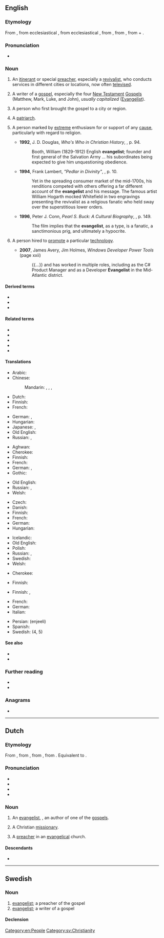 {{also|Evangelist}}
==English==

===Etymology===
From {{uder|en|fro|evangeliste}}, from ecclesiastical {{uder|en|la|evangelista}}, from ecclesiastical {{uder|en|grc|εὐαγγελιστής||bringer of good news}}, from {{m|grc|εὐαγγελίζεσθαι||to evangelize}}, from {{m|grc|εὐάγγελος||bringing good news}}, from {{m|grc|εὖ||well}} + {{m|grc|ἀγγέλλειν||to announce}}.

===Pronunciation===
* {{IPA|en|/ɪˈvænd͡ʒəlɪst/}}

===Noun===
{{en-noun}}

# {{lb|en|Christianity}} An [[itinerant]] or special [[preacher]], especially a [[revivalist]], who conducts services in different cities or locations, now often [[televise]]d.
#: {{syn|en|gospeler}}
# {{lb|en|Bible}} A writer of a [[gospel]], especially the four [[New Testament]] [[Gospel]]s (Matthew, Mark, Luke, and John), ''usually capitalized'' ([[Evangelist]]).
# {{lb|en|primitive Church}} A person who first brought the gospel to a city or region.
# {{lb|en|Church of Jesus Christ of Latter-day Saints}} A [[patriarch]].
# {{lb|en|by extension}} A person marked by [[extreme]] enthusiasm for or support of any [[cause]], particularly with regard to religion.
#* '''1992''', J. D. Douglas, ''Who's Who in Christian History'', {{ISBN|0842310142}}, p. 94.
#*: Booth, William (1829-1912) English '''evangelist'''; founder and first general of the Salvation Army ... his subordinates being expected to give him unquestioning obedience.
#* '''1994''', Frank Lambert, ''"Pedlar in Divinity"'', {{ISBN|0691096163}}, p. 10.
#*: Yet in the spreading consumer market of the mid-1700s, his renditions competed with others offering a far different account of the '''evangelist''' and his message. The famous artist William Hogarth mocked Whitefield in two engravings presenting the revivalist as a religious fanatic who held sway over the superstitious lower orders.
#* '''1996''', Peter J. Conn, ''Pearl S. Buck: A Cultural Biography'', {{ISBN|0521639891}}, p. 149.
#*: The film implies that the '''evangelist''', as a type, is a fanatic, a sanctimonious prig, and ultimately a hypocrite.
# {{lb|en|technology}} A person hired to [[promote]] a particular [[technology]].
#: {{co|en|developer '''envangelist}}
#* '''2007''', James Avery, ‎Jim Holmes, ''Windows Developer Power Tools'' (page xxii)
#*: {{...}} and has worked in multiple roles, including as the C# Product Manager and as a Developer '''Evangelist''' in the Mid-Atlantic district.

====Derived terms====
* {{l|en|televangelist}}
* {{l|en|technology evangelist}}
* {{l|en|evangelism marketing}}

====Related terms====
* {{l|en|angel}}
* {{l|en|angelic}}
* {{l|en|evangel}}
* {{l|en|evangelism}}
* {{l|en|evangelize}}

====Translations====
{{trans-top|itinerant or special preacher, especially a revivalist}}
* Arabic: {{t|ar|مُبَشِّر}}
* Chinese:
*: Mandarin: {{t|cmn|[[福音]][[傳道者]]|sc=Hani}}, {{t|cmn|[[福音]][[传道者]]|tr=fúyīn chuándàozhě|sc=Hani}}, {{t+|cmn|傳道者|sc=Hani}}, {{t+|cmn|传道者|tr=chuándàozhě|sc=Hani}}
* Dutch: {{t+|nl|evangelist|m}}
* Finnish: {{t|fi|matkasaarnaaja}}
* French: {{t+|fr|évangéliste|m|f}}
{{trans-mid}}
* German: {{t+|de|Evangelist|m}}, {{t|de|Evangelistin|f}}
* Hungarian: {{t+|hu|hitszónok}}
* Japanese: {{t|ja|[[福音]]の[[伝道者]]|tr=ふくいんのでんどうしゃ, fukuin no dendōsha|sc=Jpan}}, {{t|ja|伝道者|tr=でんどうしゃ, dendōsha|sc=Jpan}}
* Old English: {{t|ang|godspellere|m}}
* Russian: {{t+|ru|евангели́ст|m}}, {{t+|ru|евангели́стка|f}}
{{trans-bottom}}

{{trans-top|preacher of the gospel}}
* Aghwan: {{t|xag|𐕃𐕒𐕡𐔾𐕒𐕡𐕘𐔰𐔾}}
* Cherokee: {{t|chr|ᎠᎵᏥᏙᏂᏙᎯ}}
* Finnish: {{t+|fi|evankelista}}
* French: {{t+|fr|évangéliste|m|f}}
* German: {{t+|de|Evangelist|m}}, {{t|de|Evangelistin|f}}
* Gothic: {{t|got|𐌰𐌹𐍅𐌰𐌲𐌲𐌴𐌻𐌹𐍃𐍄𐌰|m}}
{{trans-mid}}
* Old English: {{t|ang|godspellere|m}}
* Russian: {{t+|ru|евангели́ст|m}}, {{t+|ru|евангели́стка|f}}
* Welsh: {{t|cy|efengylwr|m}}
{{trans-bottom}}

{{trans-top|writer of a gospel}}
* Czech: {{t|cs|evangelista|m}}
* Danish: {{t|da|evangelist|c}}
* Finnish: {{t+|fi|evankelista}}
* French: {{t+|fr|évangéliste|m|f}}
* German: {{t+|de|Evangelist|m}}
* Hungarian: {{t+|hu|evangélista}}
{{trans-mid}}
* Icelandic: {{t|is|guðspjallamaður|m}}
* Old English: {{t|ang|godspellere|m}}
* Polish: {{t+|pl|ewangelista|m}}
* Russian: {{t+|ru|евангели́ст|m}}, {{t+|ru|евангели́стка|f}}
* Swedish: {{t+|sv|evangelist|c}}
* Welsh: {{t|cy|efengylwr|m}}
{{trans-bottom}}

{{trans-top|primitive Church: person who first brought the gospel to a city or region}}
* Cherokee: {{t|chr|ᎠᎵᏥᏙᏂᏙᎯ}}
{{trans-mid}}
* Finnish: {{t|fi|evankelioija}}
{{trans-bottom}}

{{trans-top|Church of Jesus Christ of Latter-day Saints: patriarch}}
{{trans-mid}}
{{trans-bottom}}

{{trans-top|person marked by extreme enthusiasm}}
* Finnish: {{t+|fi|kiihkoilija}}, {{t+|fi|intoilija}}
{{trans-mid}}
{{trans-bottom}}

{{checktrans-top}}
* French: {{t+check|fr|évangéliste}}
* German: {{t-check|de|Evangelistin|f}}
* Italian: {{t+check|it|evangelista}}
{{trans-mid}}
* Persian: {{t+check|fa|انجيلي}} (enjeeli)
* Spanish: {{t+check|es|evangelista}}
* Swedish: {{t+check|sv|evangelist|c}} (4, 5)
{{trans-bottom}}

====See also====
* {{l|en|missionary}}
* {{l|en|Christer}}

===Further reading===
* {{R:Webster 1913}}
* {{R:Century 1911}}

===Anagrams===
* {{anagrams|en|a=aeegilnstv|gavestinel}}

[[Category:en:People]]

----

==Dutch==
{{wikipedia|lang=nl}}

===Etymology===
From {{inh|nl|dum|ewangeliste}}, from {{der|nl|fro|evangeliste}}, from {{der|nl|la|ēvangelista}}, from {{der|nl|grc|εὐαγγελιστής}}. Equivalent to {{suf|nl|evangelie|ist}}.

===Pronunciation===
* {{IPA|nl|/ˌeː.vɑŋ.ɣeːˈlɪst/}}
* {{audio|nl|Nl-evangelist.ogg|Audio}}
* {{hyphenation|nl|evan|ge|list}}
* {{rhymes|nl|ɪst}}

===Noun===
{{nl-noun|m|-en|evangelistje}}

# {{lb|nl|Christianity}} An [[#English|evangelist]], , an author of one of the [[#English|gospel]]s.
# {{lb|nl|Protestantism}} A Christian [[missionary]].
# {{lb|nl|Protestantism}} A [[preacher]] in an [[evangelical]] church.

====Descendants====
* {{desc|dcr|evangelist}}

----

==Swedish==

===Noun===
{{head|sv|noun|g=c}}

# [[#English|evangelist]]; a preacher of the gospel
# [[#English|evangelist]]; a writer of a gospel

====Declension====
{{sv-infl-noun-c-er}}

[[Category:sv:Christianity]]